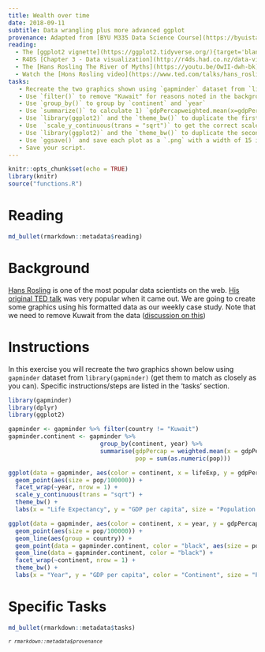```yaml
---
title: Wealth over time
date: 2018-09-11 
subtitle: Data wrangling plus more advanced ggplot
provenance: Adapted from [BYU M335 Data Science Course](https://byuistats.github.io/M335/weekly_projects/cs02_details.html)
reading:
  - The [ggplot2 vignette](https://ggplot2.tidyverse.org/){target='blank'}
  - R4DS [Chapter 3 - Data visualization](http://r4ds.had.co.nz/data-visualisation.html){target='blank'}
  - The [Hans Rosling The River of Myths](https://youtu.be/OwII-dwh-bk){target='blank'}
  - Watch the [Hons Rosling video](https://www.ted.com/talks/hans_rosling_shows_the_best_stats_you_ve_ever_seen){target="blank"}
tasks:
   - Recreate the two graphics shown using `gapminder` dataset from `library(gapminder)` (get them to match as closely as you can)
   - Use `filter()` to remove "Kuwait" for reasons noted in the background
   - Use `group_by()` to group by `continent` and `year`
   - Use `summarize()` to calculate 1) `gdpPercapweighted.mean(x=gdpPercap,w=pop)` and 2)  pop = sum(as.numeric(pop)) that will be the data for the black continent average line on the second plot.
   - Use `library(ggplot2)` and the `theme_bw()` to duplicate the first plot
   - Use  `scale_y_continuous(trans = "sqrt")` to get the correct scale on the y-axis.
   - Use `library(ggplot2)` and the `theme_bw()` to duplicate the second plot. You will need to use the new data you summarized to make the black lines and dots showing the continent average.
   - Use `ggsave()` and save each plot as a `.png` with a width of 15 inches
   - Save your script.
---
```


```r
knitr::opts_chunk$set(echo = TRUE)
library(knitr)
source("functions.R")
```


# Reading

```r
md_bullet(rmarkdown::metadata$reading)
```

# Background

[Hans Rosling](http://www.gapminder.org/news/sad-to-announce-hans-rosling-passed-away-this-morning/){target="blank"} is one of the most popular data scientists on the web. [His original TED talk](https://www.ted.com/talks/hans_rosling_shows_the_best_stats_you_ve_ever_seen){target="blank"} was very popular when it came out.  We are going to create some graphics using his formatted data as our weekly case study. Note that we need to remove Kuwait from the data ([discussion on this](https://github.com/jennybc/gapminder/issues/9){target="blank"})

# Instructions

In this exercise you will recreate the two graphics shown below using `gapminder` dataset from `library(gapminder)` (get them to match as closely as you can). Specific instructions/steps are listed in the 'tasks' section.


```r
library(gapminder)
library(dplyr)
library(ggplot2)

gapminder <- gapminder %>% filter(country != "Kuwait")
gapminder.continent <- gapminder %>% 
                          group_by(continent, year) %>% 
                          summarise(gdpPercap = weighted.mean(x = gdpPercap, w = pop), 
                                    pop = sum(as.numeric(pop)))

ggplot(data = gapminder, aes(color = continent, x = lifeExp, y = gdpPercap)) + 
  geom_point(aes(size = pop/100000)) + 
  facet_wrap(~year, nrow = 1) + 
  scale_y_continuous(trans = "sqrt") +
  theme_bw() + 
  labs(x = "Life Expectancy", y = "GDP per capita", size = "Population (100k)", color = "continent")

ggplot(data = gapminder, aes(color = continent, x = year, y = gdpPercap)) + 
  geom_point(aes(size = pop/100000)) + 
  geom_line(aes(group = country)) +
  geom_point(data = gapminder.continent, color = "black", aes(size = pop/100000)) +
  geom_line(data = gapminder.continent, color = "black") +
  facet_wrap(~continent, nrow = 1) +
  theme_bw() + 
  labs(x = "Year", y = "GDP per capita", color = "Continent", size = "Population (100k)")

```

# Specific Tasks

```r
md_bullet(rmarkdown::metadata$tasks)
```


<i> <small> `r rmarkdown::metadata$provenance` </small> </i>
